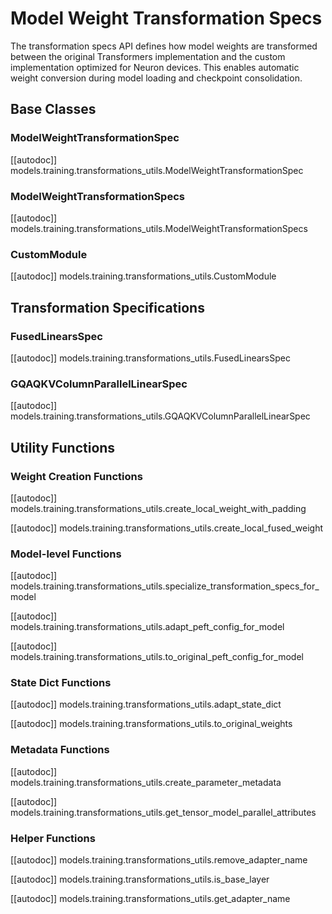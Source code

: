 <!---
Copyright 2025 The HuggingFace Team. All rights reserved.

Licensed under the Apache License, Version 2.0 (the "License");
you may not use this file except in compliance with the License.
You may obtain a copy of the License at

    http://www.apache.org/licenses/LICENSE-2.0

Unless required by applicable law or agreed to in writing, software
distributed under the License is distributed on an "AS IS" BASIS,
WITHOUT WARRANTIES OR CONDITIONS OF ANY KIND, either express or implied.
See the License for the specific language governing permissions and
limitations under the License.
-->

# Model Weight Transformation Specs

The transformation specs API defines how model weights are transformed between the original Transformers implementation and the custom implementation optimized for Neuron devices. This enables automatic weight conversion during model loading and checkpoint consolidation.

## Base Classes

### ModelWeightTransformationSpec

[[autodoc]] models.training.transformations_utils.ModelWeightTransformationSpec

### ModelWeightTransformationSpecs

[[autodoc]] models.training.transformations_utils.ModelWeightTransformationSpecs

### CustomModule

[[autodoc]] models.training.transformations_utils.CustomModule

## Transformation Specifications

### FusedLinearsSpec

[[autodoc]] models.training.transformations_utils.FusedLinearsSpec

### GQAQKVColumnParallelLinearSpec

[[autodoc]] models.training.transformations_utils.GQAQKVColumnParallelLinearSpec

## Utility Functions

### Weight Creation Functions

[[autodoc]] models.training.transformations_utils.create_local_weight_with_padding

[[autodoc]] models.training.transformations_utils.create_local_fused_weight

### Model-level Functions

[[autodoc]] models.training.transformations_utils.specialize_transformation_specs_for_model

[[autodoc]] models.training.transformations_utils.adapt_peft_config_for_model

[[autodoc]] models.training.transformations_utils.to_original_peft_config_for_model

### State Dict Functions

[[autodoc]] models.training.transformations_utils.adapt_state_dict

[[autodoc]] models.training.transformations_utils.to_original_weights

### Metadata Functions

[[autodoc]] models.training.transformations_utils.create_parameter_metadata

[[autodoc]] models.training.transformations_utils.get_tensor_model_parallel_attributes

### Helper Functions

[[autodoc]] models.training.transformations_utils.remove_adapter_name

[[autodoc]] models.training.transformations_utils.is_base_layer

[[autodoc]] models.training.transformations_utils.get_adapter_name
